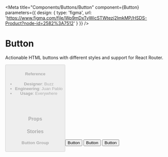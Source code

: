 
<Meta
  title="Components/Buttons/Button"
  component={Button}
  parameters={{
      design: {
        type: 'figma',
        url: 'https://www.figma.com/file/Wp9mDxTvWicSTWtezj2ImkMP/HSDS-Product?node-id=2582%3A7512'
      }
    }}
/>

# Button

Actionable HTML buttons with different styles and support for React Router.

<Preview>
  <Story name="default">
    <Button
      children={text('children', 'Button')}
      disabled={boolean('disabled', false)}
      disableOnLoading={boolean('disableOnLoading', true)}
      isActive={boolean('isActive', false)}
      isHovered={boolean('isHovered', false)}
      isBlock={boolean('isBlock', false)}
      isLoading={boolean('isLoading', false)}
      kind={select(
        'kind',
        {
          primary: 'primary',
          secondary: 'secondary',
          tertiary: 'tertiary',
          default: 'default',
          link: 'link',
        },
        'secondary'
      )}
      size={select(
        'size',
        {
          xl: 'xl',
          lgxl: 'lgxl',
          lg: 'lg',
          md: 'md',
          sm: 'sm',
          xs: 'xs',
        },
        'lg'
      )}
      state={select(
        'state',
        {
          default: null,
          danger: 'danger',
          success: 'success',
          warning: 'warning',
        },
        ''
      )}
      shape={select(
        'shape',
        {
          default: 'default',
          circle: 'circle',
          rounded: 'rounded',
        },
        'default'
      )}
      spinButtonOnLoading={boolean('spinButtonOnLoading', false)}
    />
  </Story>
</Preview>

#### Reference

- **Designer**: Buzz
- **Engineering**: Juan Pablo
- **Usage**: Everywhere

<br />
<br />

### Props

<Props of={Button} />

### Stories

#### Button Group

<Preview>
  <Story name="Button Group">
    <ControlGroup>
      <ControlGroup.Item>
        <Button kind="secondary">Button</Button>
      </ControlGroup.Item>
      <ControlGroup.Item>
        <Button kind="secondary">Button</Button>
      </ControlGroup.Item>
      <ControlGroup.Item>
        <Button kind="secondary">Button</Button>
      </ControlGroup.Item>
    </ControlGroup>
  </Story>
</Preview>
